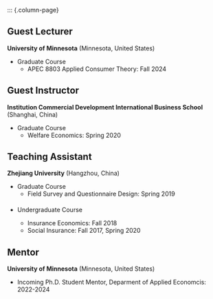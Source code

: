 
::: {.column-page}

## Guest Lecturer

**University of Minnesota** (Minnesota, United States)

- Graduate Course
  - APEC 8803 Applied Consumer Theory: Fall 2024


## Guest Instructor

**Institution Commercial Development International Business School** (Shanghai, China)

- Graduate Course
  - Welfare Economics: Spring 2020


## Teaching Assistant

**Zhejiang University** (Hangzhou, China)

- Graduate Course
  - Field Survey and Questionnaire Design: Spring 2019


- <span style="margin-top: 20px; display: block;"> Undergraduate Course 
  - Insurance Economics: Fall 2018
  - Social Insurance: Fall 2017, Spring 2020

## Mentor

**University of Minnesota** (Minnesota, United States)

- Incoming Ph.D. Student Mentor, Deparment of Applied Economcis: 2022-2024

